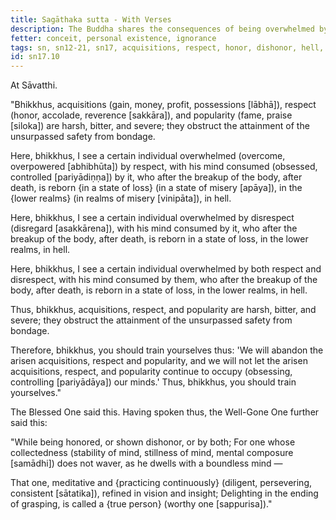 ```yaml
---
title: Sagāthaka sutta - With Verses
description: The Buddha shares the consequences of being overwhelmed by respect, disrespect, or both, and how they obstruct the attainment of the unsurpassed safety from bondage.
fetter: conceit, personal existence, ignorance
tags: sn, sn12-21, sn17, acquisitions, respect, honor, dishonor, hell, suffering, popularity, obstruction, harsh, bitter, severe
id: sn17.10
---
```


At Sāvatthi.

"Bhikkhus, acquisitions (gain, money, profit, possessions [lābhā]), respect (honor, accolade, reverence [sakkāra]), and popularity (fame, praise [siloka]) are harsh, bitter, and severe; they obstruct the attainment of the unsurpassed safety from bondage.

Here, bhikkhus, I see a certain individual overwhelmed (overcome, overpowered [abhibhūta]) by respect, with his mind consumed (obsessed, controlled [pariyādiṇṇa]) by it, who after the breakup of the body, after death, is reborn \{in a state of loss} (in a state of misery [apāya]), in the \{lower realms} (in realms of misery [vinipāta]), in hell.

Here, bhikkhus, I see a certain individual overwhelmed by disrespect (disregard [asakkārena]), with his mind consumed by it, who after the breakup of the body, after death, is reborn in a state of loss, in the lower realms, in hell.

Here, bhikkhus, I see a certain individual overwhelmed by both respect and disrespect, with his mind consumed by them, who after the breakup of the body, after death, is reborn in a state of loss, in the lower realms, in hell.

Thus, bhikkhus, acquisitions, respect, and popularity are harsh, bitter, and severe; they obstruct the attainment of the unsurpassed safety from bondage.

Therefore, bhikkhus, you should train yourselves thus: 'We will abandon the arisen acquisitions, respect and popularity, and we will not let the arisen acquisitions, respect, and popularity continue to occupy (obsessing, controlling [pariyādāya]) our minds.' Thus, bhikkhus, you should train yourselves."

The Blessed One said this. Having spoken thus, the Well-Gone One further said this:

"While being honored,
or shown dishonor, or by both;
For one whose collectedness (stability of mind, stillness of mind, mental composure [samādhi]) does not waver,
as he dwells with a boundless mind —

That one, meditative and \{practicing continuously} (diligent, persevering, consistent [sātatika]),
refined in vision and insight;
Delighting in the ending of grasping,
is called a \{true person} (worthy one [sappurisa])."